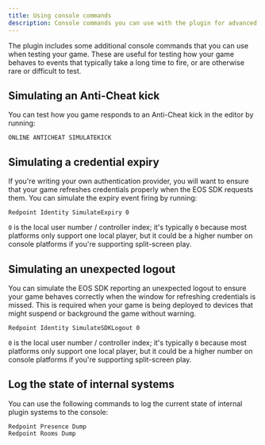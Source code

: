 ```yaml
---
title: Using console commands
description: Console commands you can use with the plugin for advanced debugging.
---
```


The plugin includes some additional console commands that you can use when testing your game. These are useful for testing how your game behaves to events that typically take a long time to fire, or are otherwise rare or difficult to test.

## Simulating an Anti-Cheat kick

You can test how you game responds to an Anti-Cheat kick in the editor by running:

```
ONLINE ANTICHEAT SIMULATEKICK
```

## Simulating a credential expiry

If you're writing your own authentication provider, you will want to ensure that your game refreshes credentials properly when the EOS SDK requests them. You can simulate the expiry event firing by running:

```
Redpoint Identity SimulateExpiry 0
```

`0` is the local user number / controller index; it's typically `0` because most platforms only support one local player, but it could be a higher number on console platforms if you're supporting split-screen play.

## Simulating an unexpected logout

You can simulate the EOS SDK reporting an unexpected logout to ensure your game behaves correctly when the window for refreshing credentials is missed. This is required when your game is being deployed to devices that might suspend or background the game without warning.

```
Redpoint Identity SimulateSDKLogout 0
```

`0` is the local user number / controller index; it's typically `0` because most platforms only support one local player, but it could be a higher number on console platforms if you're supporting split-screen play.

## Log the state of internal systems

You can use the following commands to log the current state of internal plugin systems to the console:

```
Redpoint Presence Dump
Redpoint Rooms Dump
```
